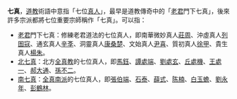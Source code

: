 '''七真'''，[[道教|道教]]術語中意指「七位[[真人|真人]]」，最早是道教傳奇中的「[[老君|老君]]門下七真」，後來許多宗派都將七位重要宗師稱作「七真」。可以指：
*[[老君|老君]]門下七真：修練老君道法的七位真人，即南華微妙真人[[莊周|莊周]]、沖虛真人[[列圄寇|列圄寇]]、通玄真人[[辛斈|辛斈]]、洞靈真人[[康桑楚|康桑楚]]、文始真人[[尹喜|尹喜]]、質初真人[[徐甲|徐甲]]、貴生真人[[楊朱|楊朱]]。
*[[北七真|北七真]]：北方[[全真教|全真教]]的七位真人，即[[馬鈺|馬鈺]]、[[譚處端|譚處端]]、[[劉處玄|劉處玄]]、[[丘處機|丘處機]]、[[王處一|王處一]]、[[郝大通|郝大通]]、[[孫不二|孫不二]]。
*[[南七真|南七真]]：[[全真南派|全真南派]]的七位真人，即[[張伯端|張伯端]]、[[石泰|石泰]]、[[薛式|薛式]]、[[陈楠_(道士)|陈楠]]、[[白玉蟾|白玉蟾]]、[[劉永年|劉永年]]、[[彭鶴林|彭鶴林]]。

{{disambig|Cat=二字中國相關消歧義}}